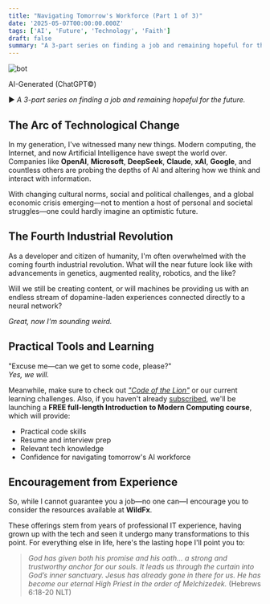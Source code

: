 ```yaml
---
title: "Navigating Tomorrow's Workforce (Part 1 of 3)"
date: '2025-05-07T00:00:00.000Z'
tags: ['AI', 'Future', 'Technology', 'Faith']
draft: false
summary: "A 3-part series on finding a job and remaining hopeful for the future."
---
```


<div style={{ textAlign: 'center' }}>
  <img src="/static/images/bot.png" alt="bot" />
<p>AI-Generated (ChatGPT©)</p>
</div>

► *A 3-part series on finding a job and remaining hopeful for the future.*

## The Arc of Technological Change

In my generation, I've witnessed many new things. Modern computing, the Internet, and now Artificial Intelligence have swept the world over. Companies like **OpenAI**, **Microsoft**, **DeepSeek**, **Claude**, **xAI**, **Google**, and countless others are probing the depths of AI and altering how we think and interact with information.

With changing cultural norms, social and political challenges, and a global economic crisis emerging—not to mention a host of personal and societal struggles—one could hardly imagine an optimistic future.

## The Fourth Industrial Revolution

As a developer and citizen of humanity, I'm often overwhelmed with the coming fourth industrial revolution. What will the near future look like with advancements in genetics, augmented reality, robotics, and the like?

Will we still be creating content, or will machines be providing us with an endless stream of dopamine-laden experiences connected directly to a neural network?

*Great, now I'm sounding weird.*

## Practical Tools and Learning

"Excuse me—can we get to some code, please?"<br />
*Yes, we will.*

Meanwhile, make sure to check out [*"Code of the Lion"*](https://www.wildfx.io/blog/code-of-the-lion) or our current learning challenges. Also, if you haven't already [subscribed](https://www.wildfx.io/#newsletterSection), we'll be launching a **FREE full-length Introduction to Modern Computing course**, which will provide:

- Practical code skills  
- Resume and interview prep  
- Relevant tech knowledge  
- Confidence for navigating tomorrow's AI workforce

## Encouragement from Experience

So, while I cannot guarantee you a job—no one can—I encourage you to consider the resources available at **WildFx**.

These offerings stem from years of professional IT experience, having grown up with the tech and seen it undergo many transformations to this point. For everything else in life, here's the lasting hope I'll point you to:

> *God has given both his promise and his oath... a strong and trustworthy anchor for our souls. It leads us through the curtain into God’s inner sanctuary. Jesus has already gone in there for us. He has become our eternal High Priest in the order of Melchizedek.* (Hebrews 6:18-20 NLT)
